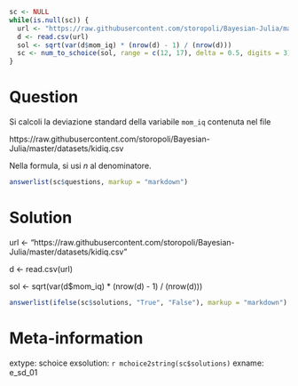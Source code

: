 ```r
sc <- NULL
while(is.null(sc)) {
  url <- "https://raw.githubusercontent.com/storopoli/Bayesian-Julia/master/datasets/kidiq.csv"
  d <- read.csv(url)
  sol <- sqrt(var(d$mom_iq) * (nrow(d) - 1) / (nrow(d)))
  sc <- num_to_schoice(sol, range = c(12, 17), delta = 0.5, digits = 3)
}
```

Question
========
Si calcoli la deviazione standard della variabile `mom_iq` contenuta nel file 

https://raw.githubusercontent.com/storopoli/Bayesian-Julia/master/datasets/kidiq.csv

Nella formula, si usi $n$ al denominatore.

```r
answerlist(sc$questions, markup = "markdown")
```

Solution
========

url <- "https://raw.githubusercontent.com/storopoli/Bayesian-Julia/master/datasets/kidiq.csv"

d <- read.csv(url)

sol <- sqrt(var(d$mom_iq) * (nrow(d) - 1) / (nrow(d)))

```r
answerlist(ifelse(sc$solutions, "True", "False"), markup = "markdown")
```

Meta-information
================
extype: schoice
exsolution: `r mchoice2string(sc$solutions)`
exname: e_sd_01

